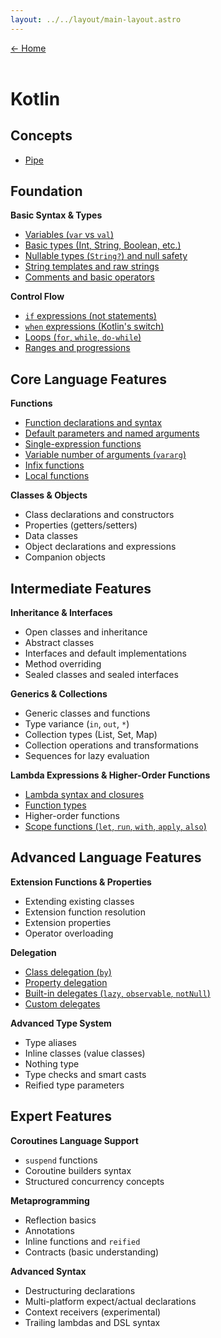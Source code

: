 ---
layout: ../../layout/main-layout.astro
---

<a href="/">← Home </a> <br /> <br />

# Kotlin

## Concepts
- [Pipe](./kotlin/pipe)

## Foundation
**Basic Syntax & Types**
- [Variables (`var` vs `val`)](./kotlin/variables)
- [Basic types (Int, String, Boolean, etc.)](./kotlin/basic-types)
- [Nullable types (`String?`) and null safety](./kotlin/nullable)
- [String templates and raw strings](./kotlin/string_templates)
- [Comments and basic operators](./kotlin/comments_operators)

**Control Flow**
- [`if` expressions (not statements)](./kotlin/if_expressions)
- [`when` expressions (Kotlin's switch)](./kotlin/when_expressions)
- [Loops (`for`, `while`, `do-while`)](./kotlin/loops)
- [Ranges and progressions](./kotlin/ranges_progressions)

## Core Language Features
**Functions**
- [Function declarations and syntax](./kotlin/function_declarations)
- [Default parameters and named arguments](./kotlin/function_default_named_params)
- [Single-expression functions](./kotlin/single-expression-functions)
- [Variable number of arguments (`vararg`)](./kotlin/vararg)
- [Infix functions](./kotlin/infix)
- [Local functions](./kotlin/local-functions)

**Classes & Objects**
- Class declarations and constructors
- Properties (getters/setters)
- Data classes
- Object declarations and expressions
- Companion objects

## Intermediate Features
**Inheritance & Interfaces**
- Open classes and inheritance
- Abstract classes
- Interfaces and default implementations
- Method overriding
- Sealed classes and sealed interfaces

**Generics & Collections**
- Generic classes and functions
- Type variance (`in`, `out`, `*`)
- Collection types (List, Set, Map)
- Collection operations and transformations
- Sequences for lazy evaluation

**Lambda Expressions & Higher-Order Functions**
- [Lambda syntax and closures](./kotlin/lambda-closures)
- [Function types](./kotlin/function-types)
- Higher-order functions
- [Scope functions (`let`, `run`, `with`, `apply`, `also`)](./kotlin/scope_functions)

## Advanced Language Features
**Extension Functions & Properties**
- Extending existing classes
- Extension function resolution
- Extension properties
- Operator overloading

**Delegation**
- [Class delegation (`by`)](./kotlin/class-delegation)
- [Property delegation](./kotlin/property-delegation)
- [Built-in delegates (`lazy`, `observable`, `notNull`)](./kotlin/built-in-delegates)
- [Custom delegates](./kotlin/custom-delegation)

**Advanced Type System**
- Type aliases
- Inline classes (value classes)
- Nothing type
- Type checks and smart casts
- Reified type parameters

## Expert Features
**Coroutines Language Support**
- `suspend` functions
- Coroutine builders syntax
- Structured concurrency concepts

**Metaprogramming**
- Reflection basics
- Annotations
- Inline functions and `reified`
- Contracts (basic understanding)

**Advanced Syntax**
- Destructuring declarations
- Multi-platform expect/actual declarations
- Context receivers (experimental)
- Trailing lambdas and DSL syntax